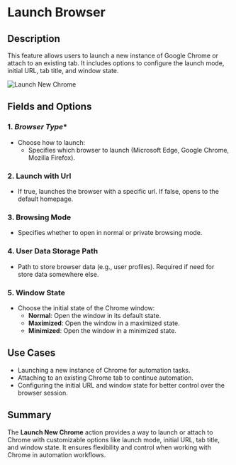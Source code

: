 # Launch Browser

## Description
This feature allows users to launch a new instance of Google Chrome or attach to an existing tab. It includes options to configure the launch mode, initial URL, tab title, and window state.  

![Launch New Chrome](../../../assets/browser-automation/launch-new-chrome.png)  

## Fields and Options  

### 1. *Browser Type**
- Choose how to launch:  
  - Specifies which browser to launch (Microsoft Edge, Google Chrome, Mozilla Firefox).

### 2. **Launch with Url**
- If true, launches the browser with a specific url. If false, opens to the default homepage.

### 3. **Browsing Mode**
- Specifies whether to open in normal or private browsing mode.

### 4. **User Data Storage Path**
- Path to store browser data (e.g., user profiles). Required if need for store data somewhere else.

### 5. **Window State**
- Choose the initial state of the Chrome window:  
  - **Normal**: Open the window in its default state.  
  - **Maximized**: Open the window in a maximized state.  
  - **Minimized**: Open the window in a minimized state.  

## Use Cases
- Launching a new instance of Chrome for automation tasks.  
- Attaching to an existing Chrome tab to continue automation.  
- Configuring the initial URL and window state for better control over the browser session.  

## Summary
The **Launch New Chrome** action provides a way to launch or attach to Chrome with customizable options like launch mode, initial URL, tab title, and window state. It ensures flexibility and control when working with Chrome in automation workflows.